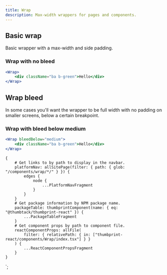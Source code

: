 ```yaml
---
title: Wrap
description: Max-width wrappers for pages and components.
---
```



<ComponentHeader data={props.data} />

## Basic wrap

Basic wrapper with a max-width and side padding.

### Wrap with no bleed

```jsx
<Wrap>
    <div className="ba b-green">Hello</div>
</Wrap>
```

## Wrap bleed

In some cases you'll want the wrapper to be full width with no padding on smaller screens, below a certain breakpoint.

### Wrap with bleed below medium

```jsx
<Wrap bleedBelow="medium">
    <div className="ba b-green">Hello</div>
</Wrap>
```

<ComponentFooter data={props.data} />

    {
        # Get links to by path to display in the navbar.
        platformNav: allSitePage(filter: { path: { glob: "/components/wrap/*/" } }) {
            edges {
                node {
                    ...PlatformNavFragment
                }
            }
        }
        # Get package information by NPM package name.
        packageTable: thumbprintComponent(name: { eq: "@thumbtack/thumbprint-react" }) {
            ...PackageTableFragment
        }
        # Get component props by path to component file.
        reactComponentProps: allFile(
            filter: { relativePath: { in: ["thumbprint-react/components/Wrap/index.tsx"] } }
        ) {
            ...ReactComponentPropsFragment
        }
    }
`;
